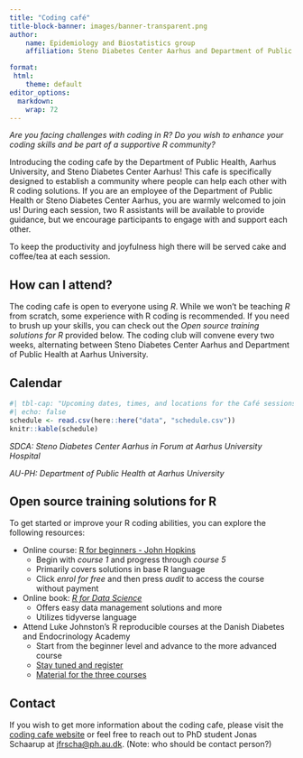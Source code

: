 ```yaml
---
title: "Coding café"
title-block-banner: images/banner-transparent.png
author:
    name: Epidemiology and Biostatistics group
    affiliation: Steno Diabetes Center Aarhus and Department of Public Health, Aarhus University

format:
 html:
    theme: default
editor_options: 
  markdown: 
    wrap: 72
---
```


*Are you facing challenges with coding in R? Do you wish to enhance your coding skills and be part of a supportive R community?*

Introducing the coding cafe by the Department of Public Health, Aarhus University, and Steno Diabetes Center Aarhus! This cafe is specifically designed to establish a community where people can help each other with R coding solutions. If you are an employee of the Department of Public Health or Steno Diabetes Center Aarhus, you are warmly welcomed to join us! During each session, two R assistants will be available to provide guidance, but we encourage participants to engage with and support each other.

To keep the productivity and joyfulness high there will be served cake and coffee/tea at each session.

## How can I attend?

The coding cafe is open to everyone using *R*. While we won't be teaching *R* from scratch, some experience with R coding is recommended. If you need to brush up your skills, you can check out the *Open source training solutions for R* provided below. The coding club will convene every two weeks, alternating between Steno Diabetes Center Aarhus and Department of Public Health at Aarhus University.

## Calendar

```r
#| tbl-cap: "Upcoming dates, times, and locations for the Café sessions."
#| echo: false
schedule <- read.csv(here::here("data", "schedule.csv"))
knitr::kable(schedule)
```
*SDCA: Steno Diabetes Center Aarhus in Forum at Aarhus University Hospital*

*AU-PH: Department of Public Health at Aarhus University*

## Open source training solutions for R

To get started or improve your R coding abilities, you can explore the following resources:

- Online course: [R for beginners - John Hopkins](https://www.coursera.org/specializations/data-science-foundations-r)
    - Begin with *course 1* and progress through *course 5*
    - Primarily covers solutions in base R language
    - Click *enrol for free* and then press *audit* to access the course without payment
- Online book: [*R for Data Science*](https://r4ds.had.co.nz/)
    - Offers easy data management solutions and more
    - Utilizes tidyverse language
- Attend Luke Johnston's R reproducible courses at the Danish Diabetes and Endocrinology Academy
    - Start from the beginner level and advance to the more advanced course
    - [Stay tuned and register](https://ddeacademy.dk/events)
    - [Material for the three courses](https://r-cubed.rostools.org/)

## Contact

If you wish to get more information about the coding cafe, please visit the [coding cafe website](https://coding-cafe-sdca-au.netlify.app/) or feel free to reach out to PhD student Jonas Schaarup at [jfrscha@ph.au.dk](mailto:jfrscha@ph.au.dk). (Note: who should be contact person?)
